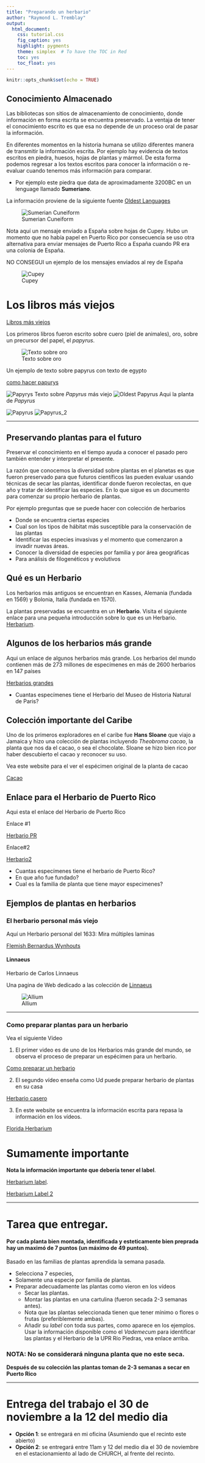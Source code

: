 ```yaml
---
title: "Preparando un herbario"
author: "Raymond L. Tremblay"
output:
  html_document:
    css: tutorial.css
    fig_caption: yes
    highlight: pygments
    theme: simplex  # To have the TOC in Red
    toc: yes
    toc_float: yes
---
```


```r
knitr::opts_chunk$set(echo = TRUE)
```

## Conocimiento Almacenado

Las bibliotecas son sitios de almacenamiento de conocimiento, donde información en forma escrita se encuentra preservado.  La ventaja de tener el conocimiento escrito es que esa no depende de un proceso oral de pasar la información.

En diferentes momentos en la historia humana se utilizo diferentes manera de transmitir la información escrita.  Por ejemplo hay evidencia de textos escritos en piedra, huesos, hojas de plantas y mármol. De esta forma podemos regresar a los textos escritos para conocer la información o re-evaluar cuando tenemos más información para comparar.    

- Por ejemplo este piedra que data de aproximadamente 3200BC en un lenguage llamado **Sumeriano**. 

La información proviene de la siguiente fuente [Oldest Languages](https://www.oldest.org/culture/written-languages/)

![Sumerian Cuneiform](Foto_Herbario/Cuneiform.png)


Nota aquí un mensaje enviado a España sobre hojas de Cupey. Hubo un momento que no había papel en Puerto Rico por consecuencia se uso otra alternativa para enviar mensajes de Puerto Rico a España cuando PR era una colonia de España.  

NO CONSEGUI un ejemplo de los mensajes enviados al rey de España

![Cupey](Graficos/Cupey.jpg)



# Los libros más viejos

[Libros más viejos](https://wiganlanebooks.co.uk/blog/interesting/10-of-the-oldest-known-surviving-books-in-the-world/)

Los primeros libros fueron escrito sobre cuero (piel de animales), oro, sobre un precursor del papel, el *papyrus*. 


![Texto sobre oro](Foto_Herbario/EtruscanLanguage21.jpg)



Un ejemplo de texto sobre papyrus con texto de egypto

[como hacer papurys](https://www.emotoursegypt.com/pt/activity/240310/papyrus-manufacturing-tour-and-learn-papyrus-making-in-egypt)

![Papyrys](Foto_Herbario/Papyrus_Egypt.jpg)
Texto sobre *Papyrus* más viejo
![Oldest Papyrus](Foto_Herbario/Oldest_Papyrus.png)
Aqui la planta de *Papyrus*

![Papyrus](Foto_Herbario/papyrus-inpond.jpg)
![Papyrus_2](Foto_Herbario/papyrus-KingTut.jpg)

***

## Preservando plantas para el futuro

Preservar el conocimiento en el tiempo ayuda a conocer el pasado pero también entender y interpretar el presente. 


La razón que conocemos la diversidad sobre plantas en el planetas es que fueron preservado para que futuros científicos las pueden evaluar usando técnicas de secar las plantas, identificar donde fueron recolectas, en que año y tratar de identificar las especies.  En lo que sigue es un documento para comenzar su propio herbario de plantas.  

Por ejemplo preguntas que se puede hacer con colección de herbarios

- Donde se encuentra ciertas especies
- Cual son los tipos de hábitat más susceptible para la conservación de las plantas
- Identificar las especies invasivas y el momento que comenzaron a invadir nuevas áreas.
- Conocer la diversidad de especies por familia y por área geográficas
- Para análisis de filogenéticos y evolutivos




## Qué es un Herbario


Los herbarios más antiguos se encuentran en Kasses, Alemania (fundada en 1569) y Bolonia, Italia (fundada en 1570). 

La plantas preservadas se encuentra en un **Herbario**.  Visita el siguiente enlace para una pequeña introducción sobre lo que es un Herbario. [Herbarium](https://en.wikipedia.org/wiki/Herbarium). 

## Algunos de los herbarios más grande

Aqui un enlace de algunos herbarios más grande. Los herbarios del mundo contienen más de 273 millones de especímenes en más de 2600 herbarios en 147 países

[Herbarios grandes](https://www.floridamuseum.ufl.edu/herbarium/herbariaandspecimens.htm)

 - Cuantas especímenes tiene el Herbario del Museo de Historia Natural de Paris?

## Colección importante del Caribe

Uno de los primeros exploradores en el caribe fue **Hans Sloane** que viajo a Jamaica y hizo una colección de plantas incluyendo *Theobroma cacao*, la planta que nos da el cacao, o sea el chocolate.   Sloane se hizo bien rico por haber descubierto el cacao y reconocer su uso.  

Vea este website para el ver el espécimen original de la planta de cacao

[Cacao](https://www.nhm.ac.uk/our-science/collections/botany-collections/historical-botanical-collections/sir-hans-sloane-jamaican-collections.html)









## Enlace para el Herbario de Puerto Rico

Aqui esta el enlace del Herbario de Puerto Rico

Enlace #1

[Herbario PR](http://herbario.uprrp.edu/)

Enlace#2

[Herbario2](http://herbario.uprrp.edu/bol/)

- Cuantas especímenes tiene el herbario de Puerto Rico? 
- En que año fue fundado?
- Cual es la familia de planta que tiene mayor especimenes?




## Ejemplos de plantas en herbarios 

### El herbario personal más viejo 

Aquí un Herbario personal del 1633: Mira múltiples laminas

[Flemish Bernardus Wynhouts](https://lib.ugent.be/viewer/archive.ugent.be:500C7CB6-DFDB-11E5-9D50-9943D43445F2#?c=&m=&s=&cv=2&xywh=-625%2C-1%2C11074%2C7458)

#### Linnaeus

Herbario de Carlos Linnaeus

Una pagina de Web dedicado a las colección de [Linnaeus](http://linnaeus.nrm.se/botany/fbo/welcome.html.en)

![Allium](http://linnaeus.nrm.se/botany/fbo/a/bilder/alliu/alliole1.jpg)


***

### Como preparar plantas para un herbario

Vea el siguiente Vídeo

1. El primer video es de uno de los Herbarios más grande del mundo, se observa el proceso de preparar un espécimen para un herbario.

[Como preparar un herbario](https://www.rbge.org.uk/science-and-conservation/herbarium/specimen-preparation-care/preparation-of-specimens/)

2. El segundo vídeo enseña como Ud puede preparar herbario de plantas en su casa

[Herbario casero](https://www.nybg.org/planttalk/herbarium-at-home-a-beginners-guide/)

3. En este website se encuentra la información escrita para repasa la información en los vídeos. 

[Florida Herbarium](https://www.floridamuseum.ufl.edu/herbarium/methods/mountingguide.htm)

# Sumamente importante

**Nota la información importante que debería tener el label**.

[Herbarium label](https://www.uwgb.edu/biodiversity/herbarium/herbariumLabel01.htm).

[Herbarium Label 2](https://www.oshibana.com/herbarium/en/index.php/about-plant-specimens/labeling)

***

# Tarea que entregar. 

#### Por cada planta bien montada, identificada y esteticamente bien preprada hay un maximó de 7 puntos (un máximo de 49 puntos). 

Basado en las familias de plantas aprendida la semana pasada.

 - Selecciona 7 especies, 
 - Solamente una especie por familia de plantas. 
 - Preparar adecuadamente las plantas como vieron en los vídeos
    - Secar las plantas.
    - Montar las plantas en una cartulina (fueron secada 2-3 semanas antes).
    - Nota que las plantas seleccionada tienen que tener mínimo o flores o frutas (preferiblemente ambas).
    - Añadir su *label* con toda sus partes, como aparece en los ejemplos.  Usar la información disponible como el *Vademecum* para identificar las plantas y el Herbario de la UPR Río Piedras, vea enlace arriba.    
    
### NOTA: No se considerará ninguna planta que no este seca.  

**Después de su colección las plantas toman de 2-3 semanas a secar en Puerto Rico**

***

# Entrega del trabajo el 30 de noviembre a la 12 del medio dia

 - **Opción 1**: se entregará en mi oficina (Asumiendo que el recinto este abierto)
 - **Opción 2**: se entregará entre 11am y 12 del medio dia el 30 de noviembre en el estacionamiento al lado de CHURCH, al frente del recinto. 






